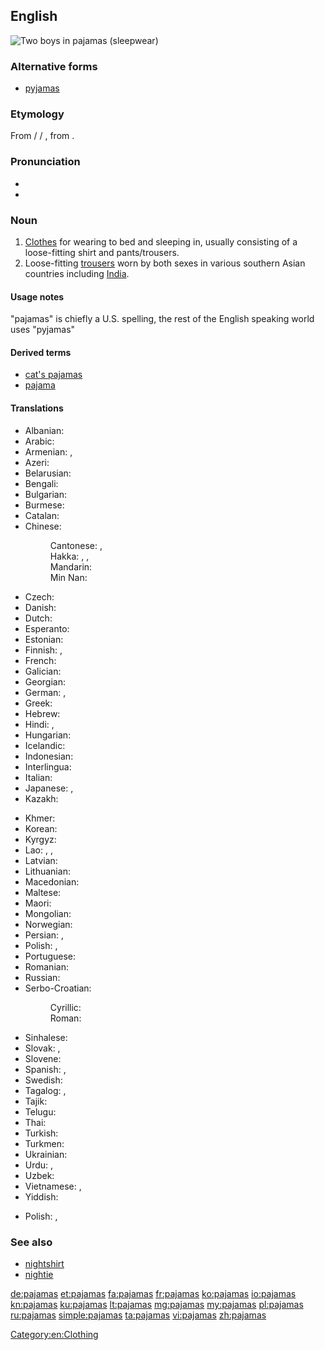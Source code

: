 <!-- NOTE: If you edit this page, please also edit "pyjamas" -->
==English==
[[File:Kids in pajamas.jpg|right|thumb|Two boys in pajamas (sleepwear)]]
{{wikipedia}}

===Alternative forms===
* [[pyjamas]] {{qualifier|Australia|UK|Canada}}

===Etymology===
From {{etyl|ur|en}}/{{etyl|hi|en}} {{m|ur|پایجامه|tr=pāyjāma}} / {{m|hi|पैजामा|tr=payjāmā}}, from {{etyl|fa|en}} {{m|fa|پایجامه|پايجامه / پاجامه|tr=pāyjāma / pājāma|leg garment}}.

===Pronunciation===
* {{IPA|/pəˈdʒɑ.məz/|/pəˈdʒæ.məz/|lang=en}}
* {{audio|en-us-pajamas.ogg|Audio (US)|lang=en}}

===Noun===
{{en-plural noun|sg=pajama}}

# [[clothes|Clothes]] for wearing to bed and sleeping in, usually consisting of a loose-fitting shirt and pants/trousers.
# Loose-fitting [[trousers]] worn by both sexes in various southern Asian countries including [[India]].

====Usage notes====
"pajamas" is chiefly a U.S. spelling, the rest of the English speaking world uses "pyjamas"

====Derived terms====
* [[cat's pajamas]]
* [[pajama]]

====Translations====
{{trans-top|clothes for wearing to bed and sleeping in}}
* Albanian: {{t|sq|pizhamë|f}}
* Arabic: {{t|ar|بِجَامَة|f}}
* Armenian: {{t|hy|պիժամա}}, {{t|hy|ննջազգեստ}}
* Azeri: {{t|az|pijama}}
* Belarusian: {{t|be|піжа́ма|f|sc=Cyrl}}
* Bengali: {{t|bn|পায়জামা|tr=paẏjama|sc=Beng}}
* Bulgarian: {{t|bg|пижа́ма|f|sc=Cyrl}}
* Burmese: {{t-needed|my}}
* Catalan: {{t+|ca|pijama|m}}
* Chinese:
*: Cantonese: {{t|yue|睡衣|tr=seoi6 ji1|sc=Hani}}, {{t-check|yue|瞓覺衫|tr=fan3 gaau3saam1}}
*: Hakka: {{t|hak|著睡衫|sc=Hani}}, {{t|hak|着睡衫|tr=chok-soi-sâm|sc=Hani}}, {{t|hak|睡目衫|tr=soi-muk-sâm|sc=Hani}}
*: Mandarin: {{t+|cmn|睡衣|tr=shuìyī|sc=Hani}}
*: Min Nan: {{t+|nan|睏衫|tr=khùn-saⁿ|sc=Hani}}
* Czech: {{t+|cs|pyžamo|n}}
* Danish: {{t|da|pyjamas|c}}
* Dutch: {{t+|nl|pyjama|m}}
* Esperanto: {{t|eo|piĵamo}}
* Estonian: {{t|et|pidžaama}}
* Finnish: {{t+|fi|pyjama}}, {{t+|fi|yöpuku}}
* French: {{t+|fr|pyjama|m}}
* Galician: {{t+|gl|pixama|m}}
* Georgian: {{t|ka|პიჟამო|sc=Geor}}
* German: {{t+|de|Pyjama|m}}, {{t+|de|Schlafanzug|m}}
* Greek: {{t+|el|πιτζάμα|f|sc=Grek}}
* Hebrew: {{t|he|פִּיגָ׳מָה|f|tr=pijama|sc=Hebr}}
* Hindi: {{t|hi|पाजामा}}, {{t|hi|पैजामा}}
* Hungarian: {{t+|hu|pizsama}}
* Icelandic: {{t+|is|náttföt}}
* Indonesian: {{t+|id|piyama}}
* Interlingua: {{t|ia|pajama}}
* Italian: {{t+|it|pigiama|m}}
* Japanese: {{t|ja|パジャマ|tr=pajama}}, {{t|ja|寝間着|tr=ねまき, nemaki}}
* Kazakh: {{t+|kk|пижама|sc=Cyrl}}
{{trans-mid}}
* Khmer: {{t|km|ឈុតគេង|tr=cʰut keeŋ|sc=Khmr}}
* Korean: {{t+|ko|파자마|sc=Hang}}
* Kyrgyz: {{t|ky|пижама|sc=Cyrl}}
* Lao: {{t|lo|ສົ້ງເສື້ອນຸ່ງນອນ|sc=Laoo}}, {{t|lo|ເສຶ້ອນອນ|sc=Laoo}}, {{t|lo|ເສື້ອນອນ|sc=Laoo}}
* Latvian: {{t|lv|pidžama|f}}
* Lithuanian: {{t|lt|pižama|f}}
* Macedonian: {{t|mk|пижа́ма|f}}
* Maltese: {{t|mt|paġama|f}}
* Maori: {{t|mi|kākahu moe }}
* Mongolian: {{t|mn|унтлагын хувцас|sc=Cyrl}}
* Norwegian: {{t+|no|pysjamas|m}}
* Persian: {{t|fa|پايجامه|tr=pâyjâme}}, {{t+|fa|پیژامه|tr=pižâme}}
* Polish: {{t+|pl|piżama|f}}, {{t+|pl|pidżama|f}}
* Portuguese: {{t+|pt|pijama|m}}
* Romanian: {{t+|ro|pijama|f}}
* Russian: {{t+|ru|пижа́ма|f}}
* Serbo-Croatian:
*: Cyrillic: {{t|sh|пиџама|f|sc=Cyrl}}
*: Roman: {{t+|sh|pidžama|f}}
* Sinhalese: {{t|si|පිජාමා|sc=Sinh}}
* Slovak: {{t|sk|pyžamo|n}}, {{t|sk|pyžama|f}}
* Slovene: {{t+|sl|pižama|f}}
* Spanish: {{t+|es|pijama}}, {{t|es|pijamas|n}}
* Swedish: {{t+|sv|pyjamas|c}}
* Tagalog: {{t|tl|pandiyama}}, {{t|tl|padyama}}
* Tajik: {{t|tg|пижама|sc=Cyrl}}
* Telugu: {{t|te|పైజామా|sc=Telu}}
* Thai: {{t|th|ชุดนอน|tr=chút-non|sc=Thai}}
* Turkish: {{t+|tr|pijama}}
* Turkmen: {{t|tk|pijama}}
* Ukrainian: {{t|uk|піжа́ма|f|sc=Cyrl}}
* Urdu: {{t|ur|پاجاما|tr=pājāmā|sc=ur-Arab}}, {{t|ur|پایجامه|tr=paijāmā|sc=ur-Arab}}
* Uzbek: {{t+|uz|pijama}}
* Vietnamese: {{t|vi|pijama}}, {{t|vi|quần áo ngủ}}
* Yiddish: {{t|yi|פּיזשאַמעס|f}}
{{trans-bottom}}

{{trans-top|loose-fitting trousers worn in the Far East}}
* Polish: {{t+|pl|piżama|f}}, {{t+|pl|pidżama|f}}
{{trans-mid}}
{{trans-bottom}}

===See also===
* [[nightshirt]]
* [[nightie]]

[[Category:en:Clothing]]

[[de:pajamas]]
[[et:pajamas]]
[[fa:pajamas]]
[[fr:pajamas]]
[[ko:pajamas]]
[[io:pajamas]]
[[kn:pajamas]]
[[ku:pajamas]]
[[lt:pajamas]]
[[mg:pajamas]]
[[my:pajamas]]
[[pl:pajamas]]
[[ru:pajamas]]
[[simple:pajamas]]
[[ta:pajamas]]
[[vi:pajamas]]
[[zh:pajamas]]